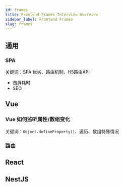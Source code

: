 ```yaml
---
id: frames
title: Frontend Frames Interview Overview
sidebar_label: Frontend Frames
slug: frames
---
```


## 通用

### SPA

关键词：SPA 优劣、路由机制、H5路由API

- 首屏耗时
- SEO

## Vue

### Vue 如何监听属性/数组变化

关键词：`Object.defineProperty()`、遍历、数组特殊情况

### 路由

## React

## NestJS